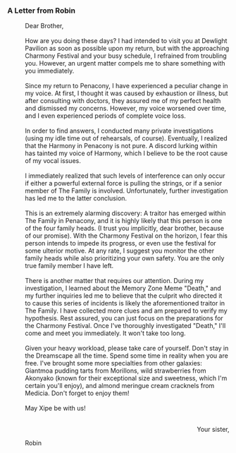 ===A Letter from Robin===
:Dear Brother,
:<br />How are you doing these days? I had intended to visit you at Dewlight Pavilion as soon as possible upon my return, but with the approaching Charmony Festival and your busy schedule, I refrained from troubling you. However, an urgent matter compels me to share something with you immediately.
:<br />Since my return to Penacony, I have experienced a peculiar change in my voice. At first, I thought it was caused by exhaustion or illness, but after consulting with doctors, they assured me of my perfect health and dismissed my concerns. However, my voice worsened over time, and I even experienced periods of complete voice loss.
:<br />In order to find answers, I conducted many private investigations (using my idle time out of rehearsals, of course). Eventually, I realized that the Harmony in Penacony is not pure. A discord lurking within has tainted my voice of Harmony, which I believe to be the root cause of my vocal issues.
:<br />I immediately realized that such levels of interference can only occur if either a powerful external force is pulling the strings, or if a senior member of The Family is involved. Unfortunately, further investigation has led me to the latter conclusion.
:<br />This is an extremely alarming discovery: A traitor has emerged within The Family in Penacony, and it is highly likely that this person is one of the four family heads. (I trust you implicitly, dear brother, because of our promise). With the Charmony Festival on the horizon, I fear this person intends to impede its progress, or even use the festival for some ulterior motive. At any rate, I suggest you monitor the other family heads while also prioritizing your own safety. You are the only true family member I have left.
:<br />There is another matter that requires our attention. During my investigation, I learned about the Memory Zone Meme "Death," and my further inquiries led me to believe that the culprit who directed it to cause this series of incidents is likely the aforementioned traitor in The Family. I have collected more clues and am prepared to verify my hypothesis. Rest assured, you can just focus on the preparations for the Charmony Festival. Once I've thoroughly investigated "Death," I'll come and meet you immediately. It won't take too long.
:<br />Given your heavy workload, please take care of yourself. Don't stay in the Dreamscape all the time. Spend some time in reality when you are free. I've brought some more specialties from other galaxies: Giantmoa pudding tarts from Morillons, wild strawberries from Akonyako (known for their exceptional size and sweetness, which I'm certain you'll enjoy), and almond meringue cream cracknels from Medicia. Don't forget to enjoy them!
:<br />May Xipe be with us!
:<br /><div align="right">Your sister,
:Robin</div>
